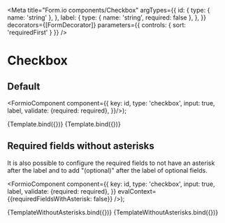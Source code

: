 
<Meta
  title="Form.io components/Checkbox"
  argTypes={{
    id: {
      type: { name: 'string' },
    },
    label: {
      type: { name: 'string', required: false },
    },
  }}
  decorators={[FormDecorator]}
  parameters={{
    controls: { sort: 'requiredFirst' }
  }}
/>

# Checkbox

## Default

  <FormioComponent component={{
      key: id,
      type: 'checkbox',
      input: true,
      label,
      validate: {required: required},
}}/>);

<Canvas>
  <Story name="Default" args={{ id: 'agree-terms', label: 'Ik ga akkoord met de voorwaarden'}}>
    {Template.bind({})}
  </Story>
  <Story name="Required" args={{ id: 'agree-terms', label: 'Ik ga akkoord met de voorwaarden', required: true}}>
    {Template.bind({})}
  </Story>
</Canvas>

## Required fields without asterisks

It is also possible to configure the required fields to not have an asterisk after the label and to add "(optional)"
after the label of optional fields.

  <FormioComponent component={{
      key: id,
      type: 'checkbox',
      input: true,
      label,
      validate: {required: required},
}} evalContext={{requiredFieldsWithAsterisk: false}} />);

<Canvas>
  <Story name="Optional" args={{ id: 'agree-terms', label: 'Ik ga akkoord met de voorwaarden'}}>
    {TemplateWithoutAsterisks.bind({})}
  </Story>
  <Story name="Required no asterisk" args={{ id: 'agree-terms', label: 'Ik ga akkoord met de voorwaarden', required: true}}>
    {TemplateWithoutAsterisks.bind({})}
  </Story>
</Canvas>


<Props story="Default" />
